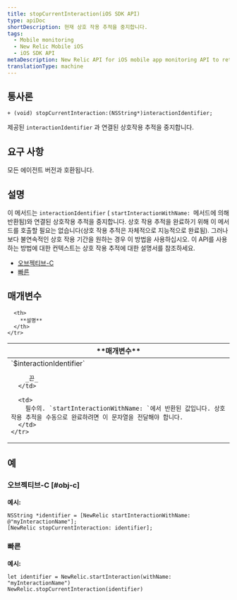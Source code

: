 ```yaml
---
title: stopCurrentInteraction(iOS SDK API)
type: apiDoc
shortDescription: 현재 상호 작용 추적을 중지합니다.
tags:
  - Mobile monitoring
  - New Relic Mobile iOS
  - iOS SDK API
metaDescription: New Relic API for iOS mobile app monitoring API to return the ID of the session.
translationType: machine
---
```


## 통사론

```
+ (void) stopCurrentInteraction:(NSString*)interactionIdentifier;
```

제공된 `interactionIdentifier` 과 연결된 상호작용 추적을 중지합니다.

## 요구 사항

모든 에이전트 버전과 호환됩니다.

## 설명

이 메서드는 `interactionIdentifier` ( `startInteractionWithName: `메서드에 의해 반환됨)와 연결된 상호작용 추적을 중지합니다. 상호 작용 추적을 완료하기 위해 이 메서드를 호출할 필요는 없습니다(상호 작용 추적은 자체적으로 지능적으로 완료됨). 그러나 보다 불연속적인 상호 작용 기간을 원하는 경우 이 방법을 사용하십시오. 이 API를 사용하는 방법에 대한 컨텍스트는 상호 작용 추적에 대한 설명서를 참조하세요.

* [오브젝티브-C](/docs/mobile-monitoring/new-relic-mobile-ios/ios-sdk-api/ios-sdk-api-guide#objc-interactions)
* [빠른](/docs/mobile-monitoring/new-relic-mobile-ios/ios-sdk-api/ios-sdk-api-guide#swift-interactions)

## 매개변수

<table>
  <thead>
    <tr>
      <th width={200}>
        **매개변수**
      </th>

      <th>
        **설명**
      </th>
    </tr>
  </thead>

  <tbody>
    <tr>
      <td>
        `$interactionIdentifier`

        _끈_
      </td>

      <td>
        필수의. `startInteractionWithName: `에서 반환된 값입니다. 상호 작용 추적을 수동으로 완료하려면 이 문자열을 전달해야 합니다.
      </td>
    </tr>
  </tbody>
</table>

## 예

### 오브젝티브-C [#obj-c]

**예시:**

```
NSString *identifier = [NewRelic startInteractionWithName: @"myInteractionName"];
[NewRelic stopCurrentInteraction: identifier];
```

### 빠른

**예시:**

```
let identifier = NewRelic.startInteraction(withName: "myInteractionName")
NewRelic.stopCurrentInteraction(identifier)
```